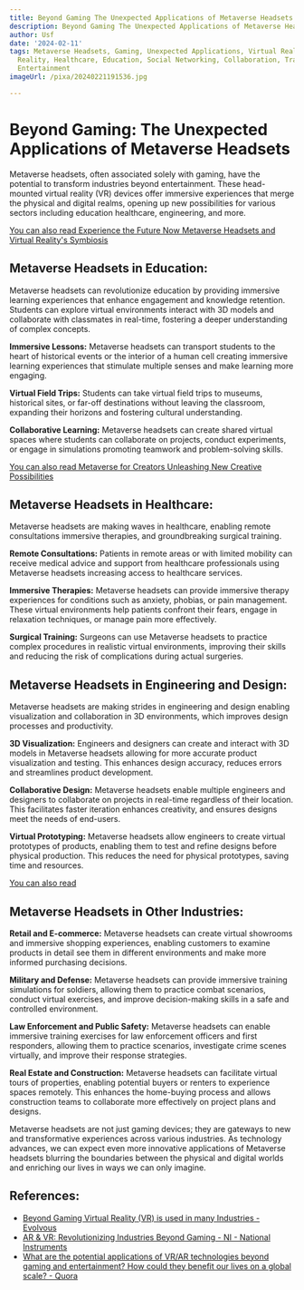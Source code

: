 ```yaml
---
title: Beyond Gaming The Unexpected Applications of Metaverse Headsets
description: Beyond Gaming The Unexpected Applications of Metaverse Headsets
author: Usf
date: '2024-02-11'
tags: Metaverse Headsets, Gaming, Unexpected Applications, Virtual Reality, Augmented
  Reality, Healthcare, Education, Social Networking, Collaboration, Training, Simulation,
  Entertainment
imageUrl: /pixa/20240221191536.jpg

---
```

# **Beyond Gaming: The Unexpected Applications of Metaverse Headsets**

Metaverse headsets, often  associated  solely  with gaming, have the potential to transform industries beyond entertainment.  These head-mounted virtual  reality (VR) devices offer immersive experiences that merge the physical and  digital realms, opening up new possibilities for various sectors including education healthcare, engineering, and more.


[You can also read Experience the Future Now Metaverse Headsets and  Virtual Reality's Symbiosis](Experience%20the%20Future%20Now%20Metaverse%20Headsets%20and%20Virtual%20Reality%27s%20Symbiosis)


##  **Metaverse Headsets in Education:**

Metaverse  headsets can revolutionize education by providing immersive  learning experiences that enhance engagement and knowledge retention. Students can  explore virtual environments interact with 3D models and collaborate with classmates in real-time,  fostering a deeper understanding of complex concepts.

**Immersive Lessons:**
Metaverse headsets can transport students to the heart of historical events or the interior of a human cell creating immersive learning experiences that  stimulate multiple senses and make learning more engaging.

**Virtual Field Trips:**
Students can take virtual  field trips to museums, historical sites, or far-off destinations without leaving the classroom, expanding their horizons and fostering cultural understanding.

**Collaborative Learning:**
Metaverse headsets can  create shared virtual spaces where students can collaborate on projects, conduct experiments, or engage in simulations promoting teamwork and problem-solving skills.


[You can  also read Metaverse for  Creators Unleashing New Creative Possibilities](Metaverse%20for%20Creators%20Unleashing%20New%20Creative%20Possibilities)


## **Metaverse Headsets  in Healthcare:**

Metaverse headsets are making waves  in  healthcare, enabling remote consultations  immersive therapies, and groundbreaking surgical training.

**Remote Consultations:**
Patients in remote areas or with limited mobility can receive medical  advice and  support from healthcare professionals using Metaverse headsets increasing access to healthcare services.

**Immersive  Therapies:**
Metaverse headsets can provide immersive therapy experiences for conditions such as anxiety, phobias, or pain management.  These virtual  environments help patients confront their  fears, engage  in relaxation techniques, or manage pain more effectively.

**Surgical Training:**
Surgeons can use Metaverse headsets to practice complex procedures in realistic virtual environments, improving their  skills  and reducing the risk of complications during actual surgeries.


## **Metaverse Headsets in Engineering and Design:**

Metaverse headsets are making strides in engineering and design enabling  visualization and  collaboration in 3D environments, which improves design processes and productivity.

**3D Visualization:**
Engineers and designers can create  and interact with 3D models  in Metaverse headsets allowing for more accurate product visualization and testing. This enhances  design accuracy, reduces errors  and streamlines product  development.

**Collaborative  Design:**
Metaverse headsets enable multiple engineers and designers to collaborate on  projects in real-time regardless of their  location. This facilitates faster iteration enhances creativity, and ensures designs meet the needs  of  end-users.

**Virtual Prototyping:**
Metaverse headsets allow engineers to  create virtual prototypes of  products, enabling them  to test and refine designs before physical production. This reduces the need for physical prototypes, saving time and resources.


[You can also read ]()


## **Metaverse Headsets in Other Industries:**

**Retail and  E-commerce:**
Metaverse headsets can create virtual showrooms and immersive shopping experiences, enabling customers to examine products in detail see them in different environments and make more informed purchasing decisions.

**Military  and Defense:**
Metaverse headsets can provide immersive training simulations for  soldiers, allowing them to practice combat scenarios, conduct virtual exercises, and improve  decision-making skills in a safe and controlled environment.

**Law Enforcement and Public Safety:**
Metaverse headsets can enable immersive training exercises  for law enforcement officers and  first responders, allowing them to practice scenarios, investigate crime scenes virtually, and improve their response  strategies.

**Real Estate and Construction:**
Metaverse headsets can  facilitate virtual tours of properties, enabling potential buyers  or  renters to experience spaces remotely. This enhances the home-buying process  and allows construction teams to collaborate more effectively on project plans and designs.

Metaverse headsets are not just gaming devices; they are gateways to new and transformative  experiences across various industries. As technology advances, we can expect  even more innovative applications of Metaverse headsets blurring the boundaries between the physical and digital worlds and enriching  our lives in ways we can  only imagine.

## References:
- [Beyond Gaming Virtual Reality (VR) is used in many Industries - Evolvous](https://evolvous.com/beyond-gaming-vr-is-shaping-the-future-of-healthcare-real-estate-education-and-many-industries/)
- [AR & VR: Revolutionizing Industries Beyond Gaming - NI - National Instruments](https://www.ni.com/en/perspectives/ar-vr-revolutionizing-industries-beyond-gaming.html)
- [What are the potential applications of VR/AR technologies beyond gaming and entertainment? How could they benefit our lives on a global scale? - Quora](https://www.quora.com/What-are-the-potential-applications-of-VR-AR-technologies-beyond-gaming-and-entertainment-How-could-they-benefit-our-lives-on-a-global-scale)
